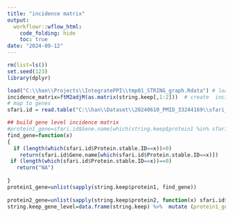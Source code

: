---
title: "incidence matrix"
output:
  workflowr::wflow_html:
    code_folding: hide
    toc: true
date: "2024-09-12"
---

```{r, echo=F, message=F, warning=F}
rm(list=ls())
set.seed(123)
library(dplyr)
```


```{r, message=F, warning=F, eval=F}
load("C:\\han\\Projects\\IntegratePPI\\tmp01_STRING_graph.Rdata") # load string data
incidence_matrix=ftM2adjM(as.matrix(string.keep[,1:2]))  # create  incidence matrix
# map to genes 
sfari.id = read.table("C:\\han\\Dataset\\20240610_PMID_33244169\\sfari_gene_ids.txt",sep="\t",stringsAsFactors=F,header=T)  # this file has both Gene symbol and protein stable ID !!!!!!!!!!!!

## build gene level incidence matrix 
#protein1_gene=sfari.id$Gene.name[which(string.keep$protein1 %in% sfari.id$Protein.stable.ID)]
find_gene=function(x)
{
  if (length(which(sfari.id$Protein.stable.ID==x))>0)
    return(sfari.id$Gene.name[which(sfari.id$Protein.stable.ID==x)])
 if (length(which(sfari.id$Protein.stable.ID==x))==0)
   return("NA")
  
}
protein1_gene=unlist(sapply(string.keep$protein1, find_gene))
                     
protein2_gene=unlist(sapply(string.keep$protein2, function(x) sfari.id$Gene.name[which(sfari.id$Protein.stable.ID==x)]))
string.keep_gene_level=data.frame(string.keep) %>%  mutate (protein1_gene=as.character(protein1_gene), protein2_gene=as.character(protein2_gene))
```